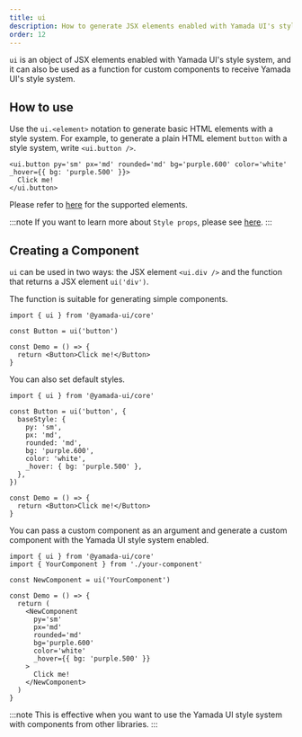 ```yaml
---
title: ui
description: How to generate JSX elements enabled with Yamada UI's style system.
order: 12
---
```


`ui` is an object of JSX elements enabled with Yamada UI's style system, and it can also be used as a function for custom components to receive Yamada UI's style system.

## How to use

Use the `ui.<element>` notation to generate basic HTML elements with a style system.
For example, to generate a plain HTML element `button` with a style system, write `<ui.button />`.

```tsx
<ui.button py='sm' px='md' rounded='md' bg='purple.600' color='white' _hover={{ bg: 'purple.500' }}>
  Click me!
</ui.button>
```

Please refer to [here](https://github.com/hirotomoyamada/yamada-ui/blob/0590c12a5ff0c40413f963304dab10a5c93c29b6/packages/core/src/components/element.types.ts#L1) for the supported elements.

:::note
If you want to learn more about `Style props`, please see [here](/styled-system/style-props).
:::

## Creating a Component

`ui` can be used in two ways: the JSX element `<ui.div />` and the function that returns a JSX element `ui('div')`.

The function is suitable for generating simple components.

```tsx live=false
import { ui } from '@yamada-ui/core'

const Button = ui('button')

const Demo = () => {
  return <Button>Click me!</Button>
}
```

You can also set default styles.

```tsx live=false
import { ui } from '@yamada-ui/core'

const Button = ui('button', {
  baseStyle: {
    py: 'sm',
    px: 'md',
    rounded: 'md',
    bg: 'purple.600',
    color: 'white',
    _hover: { bg: 'purple.500' },
  },
})

const Demo = () => {
  return <Button>Click me!</Button>
}
```

You can pass a custom component as an argument and generate a custom component with the Yamada UI style system enabled.

```tsx live=false
import { ui } from '@yamada-ui/core'
import { YourComponent } from './your-component'

const NewComponent = ui('YourComponent')

const Demo = () => {
  return (
    <NewComponent
      py='sm'
      px='md'
      rounded='md'
      bg='purple.600'
      color='white'
      _hover={{ bg: 'purple.500' }}
    >
      Click me!
    </NewComponent>
  )
}
```

:::note
This is effective when you want to use the Yamada UI style system with components from other libraries.
:::

